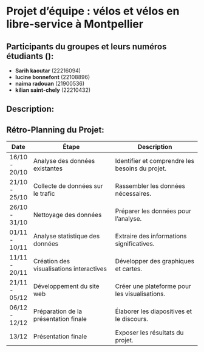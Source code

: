 # Projet d'équipe : vélos et vélos en libre-service à Montpellier
## Participants du groupes et leurs numéros étudiants ():

- **Sarih kaoutar** (22216094)
- **lucine bonnefont** (22108896)
- **naima radouan** (21900536)
- **kilian saint-chely** (22210432)

## Description:

## Rétro-Planning du Projet:
| Date       |      Étape                                        | Description                                    |
|------------|----------------------------------------------|------------------------------------------------  |
| 16/10 - 20/10 | Analyse des données existantes              | Identifier et comprendre les besoins du projet.|
| 21/10 - 25/10 | Collecte de données sur le trafic           | Rassembler les données nécessaires.             |
| 26/10 - 31/10 | Nettoyage des données                       | Préparer les données pour l'analyse.           |
| 01/11 - 10/11 | Analyse statistique des données             | Extraire des informations significatives.      |
| 11/11 - 20/11 | Création des visualisations interactives    | Développer des graphiques et cartes.           |
| 21/11 - 05/12 | Développement du site web                   | Créer une plateforme pour les visualisations.   |
| 06/12 - 12/12| Préparation de la présentation finale       | Élaborer les diapositives et le discours.      |
| 13/12       | Présentation finale                          | Exposer les résultats du projet.               |


                                 


